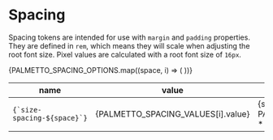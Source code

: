 
<Meta
  title="Design Tokens/Spacing"
/>

# Spacing

Spacing tokens are intended for use with `margin` and `padding` properties. They are defined in `rem`, which means they will scale when adjusting the root font size. Pixel values are calculated with a root font size of `16px`.

<table>
  <thead>
    <tr>
      <th>name</th>
      <th>value</th>
      <th>px</th>
      <th>notes</th>
    </tr>
  </thead>
  <tbody>
    {PALMETTO_SPACING_OPTIONS.map((space, i) => (
      <tr key={i}>
        <td><code>{`size-spacing-${space}`}</code></td>
        <td>{PALMETTO_SPACING_VALUES[i].value}</td>
        <td>{space === 'base' ? '16' : PALMETTO_SPACING_VALUES[i].original.value * 16}</td>
        <td>{PALMETTO_SPACING_VALUES[i].original.comment}</td>
      </tr>
    ))}
  </tbody>
</table>

